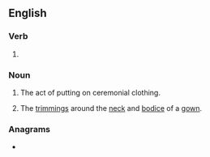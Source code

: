 ==English==

===Verb===
{{head|en|present participle}}

# {{present participle of|robe|lang=en|nocat=1}}

===Noun===
{{en-noun|~}}

# The act of putting on ceremonial clothing.
# {{lb|en|historical|usually plural}} The [[trimming]]s around the [[neck]] and [[bodice]] of a [[gown]].

===Anagrams===
* {{anagrams|en|a=bginor|Boring|boring|orbing}}